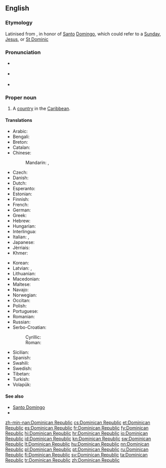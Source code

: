 ==English==

{{wikipedia}}

===Etymology===
Latinised from {{etyl|es|en}}, in honor of [[santo#Spanish|Santo]] [[domingo#Spanish|Domingo]], which could refer to a [[Sunday]], [[Jesus]], or [[w:Saint Dominic|St Dominic]]

===Pronunciation===
* {{a|UK}} {{IPA|/dɒmˌɪn.ɪ.kən ɹɪˈpʌb.lɪk/}}
* {{a|US}} {{IPA|/doʊˌmɪn.ɪ.kən ɹəˈpʌb.lɪk/}}
* {{audio|en-us-Dominican Republic.ogg|Audio (US)|lang=en}}

===Proper noun===
{{en-proper noun|head=[[Dominican]] [[republic|Republic]]}}

# A [[country]] in the [[Caribbean]].

====Translations====
{{trans-top|country in the Caribbean}}
* Arabic: {{t|ar|جمهورية الدومنيكان|f|tr=jumhuríyya al-duminikaan|sc=Arab}}
* Bengali: {{t|bn|ডোমিনিকান প্রজাতন্ত্র|sc=Beng|tr=ḍōminikāna prajātantra}}
* Breton: {{t|br|Republik Dominikan}}
* Catalan: {{t+|ca|República Dominicana|f}}
* Chinese:
*: Mandarin: {{t|cmn|多米尼加共和國|sc=Hani}}, {{t+|cmn|多米尼加共和国|tr=Duōmǐníjiā gònghéguó|sc=Hani}}
* Czech: {{t+|cs|Dominikánská republika|f}}
* Danish: {{t|da|Dominikanske Republik}}
* Dutch: {{t+|nl|Dominicaanse Republiek}}
* Esperanto: {{t|eo|Domingo}}
* Estonian: {{t+|et|Dominikaani Vabariik}}
* Finnish: {{t+|fi|Dominikaaninen tasavalta}}
* French: {{t+|fr|République dominicaine}}
* German: {{t+|de|Dominikanische Republik|f}}
* Greek: {{t+|el|Δομινικανή Δημοκρατία|f|tr=Dominikaní Dimokratía|sc=Grek}}
* Hebrew: {{t|he|הרפובליקה הדומיניקנית|f|tr=ha-Republica ha-Dominicanit|sc=Hebr}}
* Hungarian: {{t+|hu|Dominikai Köztársaság}}
* Interlingua: {{t|ia|Republica Dominican}}
* Italian: {{t|it|Repubblica dominicana}}, {{qualifier|a correct translation}} {{t+|it|Repubblica Dominicana|f}}
* Japanese: {{t|ja|ドミニカ共和国|tr=Dominika kyōwakoku}}
* Jèrriais: {{t|roa-jer|Républyique Dominnicaine|f}}
* Khmer: {{t|km|សាធារណរដ្ឋដូមីនីក|tr=sa thea rak nak roth dominik|sc=Khmr}}
{{trans-mid}}
* Korean: {{t|ko|도미니카 공화국|tr=Dominika gonghwaguk}}
* Latvian: {{t|lv|Dominikāna|f}}, {{t|lv|Dominikānas Republika|f}}
* Lithuanian: {{t+|lt|Dominikos Respublika|f}}
* Macedonian: {{t+|mk|Доминиканска Република|f|tr=Dominikánska Repúblika|sc=Cyrl}}
* Maltese: {{t|mt|Repubblika Dominikana|alt=ir-Repubblika Dominikana}}
* Navajo: {{t|nv|Domingo bikéyah}}
* Norwegian: {{t|no|Den dominikanske republikk}}
* Occitan: {{t+|oc|Republica Dominicana|f}}
* Polish: {{t+|pl|Dominikana}}
* Portuguese: {{t+|pt|República Dominicana}}
* Romanian: {{t|ro|Republica Dominicană}}
* Russian: {{t|ru|Доминиканская Республика|f|tr=Dominikánskaja Respúblika|sc=Cyrl}}
* Serbo-Croatian:
*: Cyrillic: {{t|sh|Доминиканска Република|f|sc=Cyrl}}
*: Roman: {{t|sh|Dominikanska Republika|f}}
* Sicilian: {{t|scn|Ripùbbrica Duminicana|f}}
* Spanish: {{t+|es|República Dominicana}}
* Swahili: {{t+|sw|Jamhuri ya Dominika}}
* Swedish: {{t+|sv|Dominikanska republiken}}
* Tibetan: {{t|bo|ཌོ་མི་ནི་ཀན་སྤྱི་མཐུན་རྒྱལ་ཁབ།|sc=Tibt|tr=ddo mi ni kan spyi mthun rgyal khab}}
* Turkish: {{t+|tr|Dominik Cumhuriyeti}}
* Volapük: {{t+|vo|Sandominän}}
{{trans-bottom}}

====See also====
* [[Santo Domingo]]
* {{list:countries of North America/en}}

[[zh-min-nan:Dominican Republic]]
[[cs:Dominican Republic]]
[[et:Dominican Republic]]
[[es:Dominican Republic]]
[[fr:Dominican Republic]]
[[fy:Dominican Republic]]
[[hi:Dominican Republic]]
[[hr:Dominican Republic]]
[[io:Dominican Republic]]
[[id:Dominican Republic]]
[[kn:Dominican Republic]]
[[sw:Dominican Republic]]
[[lt:Dominican Republic]]
[[hu:Dominican Republic]]
[[nn:Dominican Republic]]
[[pl:Dominican Republic]]
[[pt:Dominican Republic]]
[[ru:Dominican Republic]]
[[fi:Dominican Republic]]
[[sv:Dominican Republic]]
[[ta:Dominican Republic]]
[[tr:Dominican Republic]]
[[zh:Dominican Republic]]